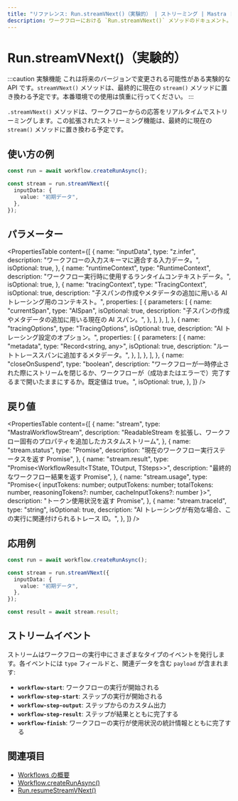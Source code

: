 ```yaml
---
title: "リファレンス: Run.streamVNext()（実験的） | ストリーミング | Mastra ドキュメント"
description: ワークフローにおける `Run.streamVNext()` メソッドのドキュメント。応答をリアルタイムにストリーミングします。
---
```


# Run.streamVNext()（実験的）

:::caution 実験機能
これは将来のバージョンで変更される可能性がある実験的な API です。`streamVNext()` メソッドは、最終的に現在の `stream()` メソッドに置き換わる予定です。本番環境での使用は慎重に行ってください。
:::

`.streamVNext()` メソッドは、ワークフローからの応答をリアルタイムでストリーミングします。この拡張されたストリーミング機能は、最終的に現在の `stream()` メソッドに置き換わる予定です。

## 使い方の例

```typescript showLineNumbers copy
const run = await workflow.createRunAsync();

const stream = run.streamVNext({
  inputData: {
    value: "初期データ",
  },
});
```


## パラメーター

<PropertiesTable
  content={[
    {
      name: "inputData",
      type: "z.infer<TInput>",
      description: "ワークフローの入力スキーマに適合する入力データ。",
      isOptional: true,
    },
    {
      name: "runtimeContext",
      type: "RuntimeContext",
      description: "ワークフロー実行時に使用するランタイムコンテキストデータ。",
      isOptional: true,
    },
    {
      name: "tracingContext",
      type: "TracingContext",
      isOptional: true,
      description:
        "子スパンの作成やメタデータの追加に用いる AI トレーシング用のコンテキスト。",
      properties: [
        {
          parameters: [
            {
              name: "currentSpan",
              type: "AISpan",
              isOptional: true,
              description:
                "子スパンの作成やメタデータの追加に用いる現在の AI スパン。",
            },
          ],
        },
      ],
    },
    {
      name: "tracingOptions",
      type: "TracingOptions",
      isOptional: true,
      description: "AI トレーシング設定のオプション。",
      properties: [
        {
          parameters: [
            {
              name: "metadata",
              type: "Record<string, any>",
              isOptional: true,
              description: "ルートトレーススパンに追加するメタデータ。",
            },
          ],
        },
      ],
    },
    {
      name: "closeOnSuspend",
      type: "boolean",
      description:
        "ワークフローが一時停止された際にストリームを閉じるか、ワークフローが（成功またはエラーで）完了するまで開いたままにするか。既定値は true。",
      isOptional: true,
    },
  ]}
/>

## 戻り値

<PropertiesTable
  content={[
    {
      name: "stream",
      type: "MastraWorkflowStream<ChunkType>",
      description:
        "ReadableStream<ChunkType> を拡張し、ワークフロー固有のプロパティを追加したカスタムストリーム",
    },
    {
      name: "stream.status",
      type: "Promise<RunStatus>",
      description: "現在のワークフロー実行ステータスを返す Promise",
    },
    {
      name: "stream.result",
      type: "Promise<WorkflowResult<TState, TOutput, TSteps>>",
      description: "最終的なワークフロー結果を返す Promise",
    },
    {
      name: "stream.usage",
      type: "Promise<{ inputTokens: number; outputTokens: number; totalTokens: number, reasoningTokens?: number, cacheInputTokens?: number }>",
      description: "トークン使用状況を返す Promise",
    },
    {
      name: "stream.traceId",
      type: "string",
      isOptional: true,
      description:
        "AI トレーシングが有効な場合、この実行に関連付けられるトレース ID。",
    },
  ]}
/>

## 応用例

```typescript showLineNumbers copy
const run = await workflow.createRunAsync();

const stream = run.streamVNext({
  inputData: {
    value: "初期データ",
  },
});

const result = await stream.result;
```


## ストリームイベント

ストリームはワークフローの実行中にさまざまなタイプのイベントを発行します。各イベントには `type` フィールドと、関連データを含む `payload` が含まれます:

- **`workflow-start`**: ワークフローの実行が開始される
- **`workflow-step-start`**: ステップの実行が開始される
- **`workflow-step-output`**: ステップからのカスタム出力
- **`workflow-step-result`**: ステップが結果とともに完了する
- **`workflow-finish`**: ワークフローの実行が使用状況の統計情報とともに完了する

## 関連項目

- [Workflows の概要](/docs/workflows/overview#running-workflows)
- [Workflow.createRunAsync()](/reference/workflows/workflow-methods/create-run)
- [Run.resumeStreamVNext()](./resumeStreamVNext)